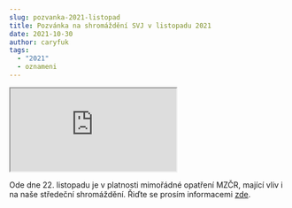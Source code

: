 ```yaml
---
slug: pozvanka-2021-listopad
title: Pozvánka na shromáždění SVJ v listopadu 2021
date: 2021-10-30
author: caryfuk
tags:
  - "2021"
  - oznameni
---
```


<iframe src="https://drive.google.com/file/d/1cbtRQrUit8uouEWm83t_mYmHYQA8moNP/preview" allow="autoplay"></iframe>

Ode dne 22. listopadu je v platnosti mimořádné opatření MZČR, mající vliv i na naše středeční shromáždění. Řiďte se prosím informacemi [zde](https://zelenecska.info/posts/mimoradne-opatreni).

